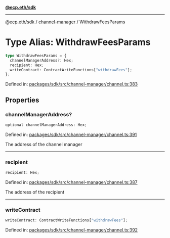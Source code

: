 [**@ecp.eth/sdk**](../../index.mdx)

***

[@ecp.eth/sdk](/sdk-reference/index.mdx) / [channel-manager](/sdk-reference/channel-manager/index.mdx) / WithdrawFeesParams

# Type Alias: WithdrawFeesParams

```ts
type WithdrawFeesParams = {
  channelManagerAddress?: Hex;
  recipient: Hex;
  writeContract: ContractWriteFunctions["withdrawFees"];
};
```

Defined in: [packages/sdk/src/channel-manager/channel.ts:383](https://github.com/ecp-eth/comments-monorepo/blob/main/packages/sdk/src/channel-manager/channel.ts#L383)

## Properties

### channelManagerAddress?

```ts
optional channelManagerAddress: Hex;
```

Defined in: [packages/sdk/src/channel-manager/channel.ts:391](https://github.com/ecp-eth/comments-monorepo/blob/main/packages/sdk/src/channel-manager/channel.ts#L391)

The address of the channel manager

***

### recipient

```ts
recipient: Hex;
```

Defined in: [packages/sdk/src/channel-manager/channel.ts:387](https://github.com/ecp-eth/comments-monorepo/blob/main/packages/sdk/src/channel-manager/channel.ts#L387)

The address of the recipient

***

### writeContract

```ts
writeContract: ContractWriteFunctions["withdrawFees"];
```

Defined in: [packages/sdk/src/channel-manager/channel.ts:392](https://github.com/ecp-eth/comments-monorepo/blob/main/packages/sdk/src/channel-manager/channel.ts#L392)
